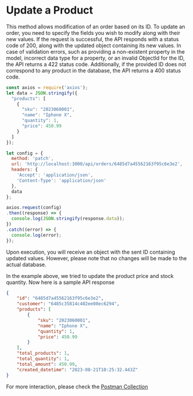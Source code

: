 
# Update a Product

This method allows modification of an order based on its ID. To update an order,
you need to specify the fields you wish to modify along with their new values. If the request is successful,
the API responds with a status code of 200, along with the updated object containing its new values. In case of validation errors,
such as providing a non-existent property in the model, incorrect data type for a property,
or an invalid ObjectId for the ID, the API returns a 422 status code. Additionally,
if the provided ID does not correspond to any product in the database, the API returns a 400 status code.

```js copy showLineNumbers filename="orders/update-order.js"
const axios = require('axios');
let data = JSON.stringify({
  "products": [
    {
      "sku": "2023060001",
      "name": "Iphone X",
      "quantity": 1,
      "price": 450.99
    }
  ]
});

let config = {
  method: 'patch',
  url: 'http://localhost:3000/api/orders/6485d7a45562163f95c6e3e2',
  headers: {
    'Accept': 'application/json',
    'Content-Type': 'application/json'
  },
  data
};

axios.request(config)
.then((response) => {
  console.log(JSON.stringify(response.data));
})
.catch((error) => {
  console.log(error);
});

```

<Callout>
    Upon execution, you will receive an object with the sent ID containing updated values. However,
    please note that no changes will be made to the actual database.
</Callout>

In the example above, we tried to update the product price and stock quantity. Now here is a sample API response

```json copy filename="API Response"
{
    "id": "6485d7a45562163f95c6e3e2",
    "customer": "6485c35814c402ee08ec6294",
    "products": [
        {
            "sku": "2023060001",
            "name": "Iphone X",
            "quantity": 1,
            "price": 450.99
        }
    ],
    "total_products": 1,
    "total_quantity": 1,
    "total_amount": 450.99,
    "created_datetime": "2023-08-21T10:25:32.443Z"
}
```

For more interaction, please check the [Postman Collection](https://www.postman.com/red-eclipse-403574/workspace/denis-akp/request/6548572-5c2c2f53-03a2-40b4-a046-e43494c3cb7f?active-environment=dff61d40-d363-4cfb-8229-c4ff7e630154)
